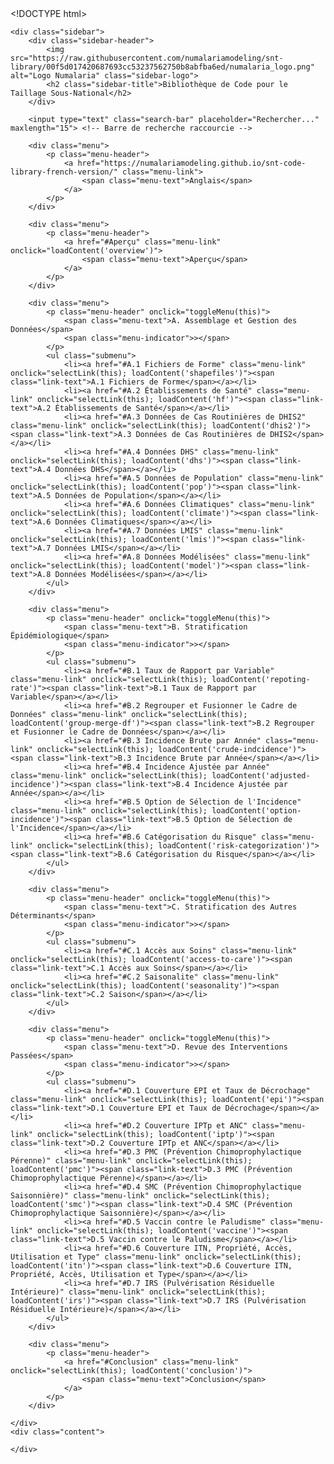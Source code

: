 <!DOCTYPE html>
<html lang="fr">
<head>
    <meta charset="UTF-8">
    <meta name="viewport" content="width=device-width, initial-scale=1.0">
    <title>Bibliothèque de Code pour le Taillage Sous-National</title>
    <link rel="stylesheet" href="styles.css"> <!-- Lien vers le fichier CSS -->
</head>
<body>

<div class="container">
    <div class="sidebar">
        <div class="sidebar-header">
            <img src="https://raw.githubusercontent.com/numalariamodeling/snt-library/00f5d017420687693cc53237562750b8abfba6ed/numalaria_logo.png" alt="Logo Numalaria" class="sidebar-logo">
            <h2 class="sidebar-title">Bibliothèque de Code pour le Taillage Sous-National</h2>
        </div>

        <input type="text" class="search-bar" placeholder="Rechercher..." maxlength="15"> <!-- Barre de recherche raccourcie -->

        <div class="menu">
            <p class="menu-header">
                <a href="https://numalariamodeling.github.io/snt-code-library-french-version/" class="menu-link">
                    <span class="menu-text">Anglais</span>
                </a>
            </p>
        </div>

        <div class="menu">
            <p class="menu-header">
                <a href="#Aperçu" class="menu-link" onclick="loadContent('overview')">
                    <span class="menu-text">Aperçu</span>
                </a>
            </p>
        </div>

        <div class="menu">
            <p class="menu-header" onclick="toggleMenu(this)">
                <span class="menu-text">A. Assemblage et Gestion des Données</span>
                <span class="menu-indicator">></span>
            </p>
            <ul class="submenu">
                <li><a href="#A.1 Fichiers de Forme" class="menu-link" onclick="selectLink(this); loadContent('shapefiles')"><span class="link-text">A.1 Fichiers de Forme</span></a></li>
                <li><a href="#A.2 Établissements de Santé" class="menu-link" onclick="selectLink(this); loadContent('hf')"><span class="link-text">A.2 Établissements de Santé</span></a></li> 
                <li><a href="#A.3 Données de Cas Routinières de DHIS2" class="menu-link" onclick="selectLink(this); loadContent('dhis2')"><span class="link-text">A.3 Données de Cas Routinières de DHIS2</span></a></li>
                <li><a href="#A.4 Données DHS" class="menu-link" onclick="selectLink(this); loadContent('dhs')"><span class="link-text">A.4 Données DHS</span></a></li>
                <li><a href="#A.5 Données de Population" class="menu-link" onclick="selectLink(this); loadContent('pop')"><span class="link-text">A.5 Données de Population</span></a></li>
                <li><a href="#A.6 Données Climatiques" class="menu-link" onclick="selectLink(this); loadContent('climate')"><span class="link-text">A.6 Données Climatiques</span></a></li> 
                <li><a href="#A.7 Données LMIS" class="menu-link" onclick="selectLink(this); loadContent('lmis')"><span class="link-text">A.7 Données LMIS</span></a></li>
                <li><a href="#A.8 Données Modélisées" class="menu-link" onclick="selectLink(this); loadContent('model')"><span class="link-text">A.8 Données Modélisées</span></a></li> 
            </ul>
        </div>

        <div class="menu">
            <p class="menu-header" onclick="toggleMenu(this)">
                <span class="menu-text">B. Stratification Épidémiologique</span>
                <span class="menu-indicator">></span>
            </p>
            <ul class="submenu">
                <li><a href="#B.1 Taux de Rapport par Variable" class="menu-link" onclick="selectLink(this); loadContent('repoting-rate')"><span class="link-text">B.1 Taux de Rapport par Variable</span></a></li> 
                <li><a href="#B.2 Regrouper et Fusionner le Cadre de Données" class="menu-link" onclick="selectLink(this); loadContent('group-merge-df')"><span class="link-text">B.2 Regrouper et Fusionner le Cadre de Données</span></a></li> 
                <li><a href="#B.3 Incidence Brute par Année" class="menu-link" onclick="selectLink(this); loadContent('crude-indcidence')"><span class="link-text">B.3 Incidence Brute par Année</span></a></li> 
                <li><a href="#B.4 Incidence Ajustée par Année" class="menu-link" onclick="selectLink(this); loadContent('adjusted-incidence')"><span class="link-text">B.4 Incidence Ajustée par Année</span></a></li> 
                <li><a href="#B.5 Option de Sélection de l'Incidence" class="menu-link" onclick="selectLink(this); loadContent('option-incidence')"><span class="link-text">B.5 Option de Sélection de l'Incidence</span></a></li> 
                <li><a href="#B.6 Catégorisation du Risque" class="menu-link" onclick="selectLink(this); loadContent('risk-categorization')"><span class="link-text">B.6 Catégorisation du Risque</span></a></li> 
            </ul>
        </div>

        <div class="menu">
            <p class="menu-header" onclick="toggleMenu(this)">
                <span class="menu-text">C. Stratification des Autres Déterminants</span>
                <span class="menu-indicator">></span>
            </p>
            <ul class="submenu">
                <li><a href="#C.1 Accès aux Soins" class="menu-link" onclick="selectLink(this); loadContent('access-to-care')"><span class="link-text">C.1 Accès aux Soins</span></a></li> 
                <li><a href="#C.2 Saisonalite" class="menu-link" onclick="selectLink(this); loadContent('seasonality')"><span class="link-text">C.2 Saison</span></a></li> 
            </ul>
        </div>

        <div class="menu">
            <p class="menu-header" onclick="toggleMenu(this)">
                <span class="menu-text">D. Revue des Interventions Passées</span>
                <span class="menu-indicator">></span>
            </p>
            <ul class="submenu">
                <li><a href="#D.1 Couverture EPI et Taux de Décrochage" class="menu-link" onclick="selectLink(this); loadContent('epi')"><span class="link-text">D.1 Couverture EPI et Taux de Décrochage</span></a></li> 
                <li><a href="#D.2 Couverture IPTp et ANC" class="menu-link" onclick="selectLink(this); loadContent('iptp')"><span class="link-text">D.2 Couverture IPTp et ANC</span></a></li>    
                <li><a href="#D.3 PMC (Prévention Chimoprophylactique Pérenne)" class="menu-link" onclick="selectLink(this); loadContent('pmc')"><span class="link-text">D.3 PMC (Prévention Chimoprophylactique Pérenne)</span></a></li>  
                <li><a href="#D.4 SMC (Prévention Chimoprophylactique Saisonnière)" class="menu-link" onclick="selectLink(this); loadContent('smc')"><span class="link-text">D.4 SMC (Prévention Chimoprophylactique Saisonnière)</span></a></li> 
                <li><a href="#D.5 Vaccin contre le Paludisme" class="menu-link" onclick="selectLink(this); loadContent('vaccine')"><span class="link-text">D.5 Vaccin contre le Paludisme</span></a></li> 
                <li><a href="#D.6 Couverture ITN, Propriété, Accès, Utilisation et Type" class="menu-link" onclick="selectLink(this); loadContent('itn')"><span class="link-text">D.6 Couverture ITN, Propriété, Accès, Utilisation et Type</span></a></li> 
                <li><a href="#D.7 IRS (Pulvérisation Résiduelle Intérieure)" class="menu-link" onclick="selectLink(this); loadContent('irs')"><span class="link-text">D.7 IRS (Pulvérisation Résiduelle Intérieure)</span></a></li> 
            </ul>
        </div>

        <div class="menu">
            <p class="menu-header">
                <a href="#Conclusion" class="menu-link" onclick="selectLink(this); loadContent('conclusion')">
                    <span class="menu-text">Conclusion</span>
                </a>
            </p>
        </div>

    </div>
    <div class="content">
        
    </div>
</div>

<script src="script.js"></script> <!-- Lien vers le fichier JavaScript -->
</body>
</html>
